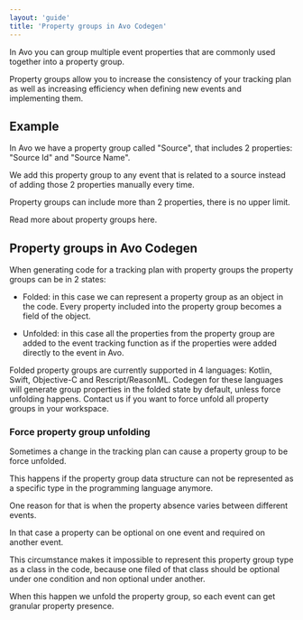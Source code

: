 ```yaml
---
layout: 'guide'
title: 'Property groups in Avo Codegen'
---
```



In Avo you can group multiple event properties that are commonly used together into a property group.

Property groups allow you to increase the consistency of your tracking plan as well as increasing efficiency when defining new events and implementing them.

## Example

In Avo we have a property group called "Source", that includes 2 properties: "Source Id" and "Source Name".

We add this property group to any event that is related to a source instead of adding those 2 properties manually every time.

Property groups can include more than 2 properties, there is no upper limit.

Read more about property groups <Link passHref href="/workspace/tracking-plan/properties#a-nameproperty-groupsa-event-property-groups"><a>here</a></Link>.

## Property groups in Avo Codegen

When generating code for a tracking plan with property groups the property groups can be in 2 states:

- Folded: in this case we can represent a property group as an object in the code. Every property included into the property group becomes a field of the object.

- Unfolded: in this case all the properties from the property group are added to the event tracking function as if the properties were added directly to the event in Avo.

Folded property groups are currently supported in 4 languages: Kotlin, Swift, Objective-C and Rescript/ReasonML. Codegen for these languages will generate group properties in the folded state by default, unless force unfolding happens. <Link passHref href="/help/troubleshooting"><a>Contact us</a></Link> if you want to force unfold all property groups in your workspace. 

### Force property group unfolding

Sometimes a change in the tracking plan can cause a property group to be force unfolded.

This happens if the property group data structure can not be represented as a specific type in the programming language anymore.

One reason for that is when the property absence varies between different events.

In that case a property can be optional on one event and required on another event. 

This circumstance makes it impossible to represent this property group type as a class in the code, because one filed of that class should be optional under one condition and non optional under another.

When this happen we unfold the property group, so each event can get granular property presence.